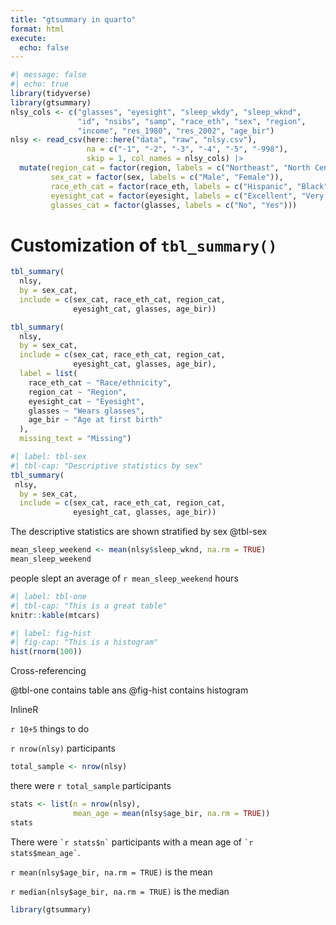 ```yaml
---
title: "gtsummary in quarto"
format: html
execute: 
  echo: false
---
```


```r
#| message: false
#| echo: true             
library(tidyverse)
library(gtsummary)
nlsy_cols <- c("glasses", "eyesight", "sleep_wkdy", "sleep_wknd", 
               "id", "nsibs", "samp", "race_eth", "sex", "region", 
               "income", "res_1980", "res_2002", "age_bir")
nlsy <- read_csv(here::here("data", "raw", "nlsy.csv"), 
                 na = c("-1", "-2", "-3", "-4", "-5", "-998"),
                 skip = 1, col_names = nlsy_cols) |> 
  mutate(region_cat = factor(region, labels = c("Northeast", "North Central", "South", "West")),
         sex_cat = factor(sex, labels = c("Male", "Female")),
         race_eth_cat = factor(race_eth, labels = c("Hispanic", "Black", "Non-Black, Non-Hispanic")),
         eyesight_cat = factor(eyesight, labels = c("Excellent", "Very good", "Good", "Fair", "Poor")),
         glasses_cat = factor(glasses, labels = c("No", "Yes"))) 
```

# Customization of `tbl_summary()`

```r
tbl_summary(
  nlsy,
  by = sex_cat,
  include = c(sex_cat, race_eth_cat, region_cat,
              eyesight_cat, glasses, age_bir))
```

```r
tbl_summary(
  nlsy,
  by = sex_cat,
  include = c(sex_cat, race_eth_cat, region_cat,
              eyesight_cat, glasses, age_bir),
  label = list(
    race_eth_cat ~ "Race/ethnicity",
    region_cat ~ "Region",
    eyesight_cat ~ "Eyesight",
    glasses ~ "Wears glasses",
    age_bir ~ "Age at first birth"
  ),
  missing_text = "Missing")
```

```r
#| label: tbl-sex
#| tbl-cap: "Descriptive statistics by sex"
tbl_summary(
 nlsy,
  by = sex_cat,
  include = c(sex_cat, race_eth_cat, region_cat,
              eyesight_cat, glasses, age_bir))
```

The descriptive statistics are shown stratified by sex @tbl-sex

```r
mean_sleep_weekend <- mean(nlsy$sleep_wknd, na.rm = TRUE)
mean_sleep_weekend
```

people slept an average of `r mean_sleep_weekend` hours

```r
#| label: tbl-one
#| tbl-cap: "This is a great table"
knitr::kable(mtcars)
```

```r
#| label: fig-hist
#| fig-cap: "This is a histogram"
hist(rnorm(100))
```

Cross-referencing

@tbl-one contains table ans @fig-hist contains histogram

InlineR

`r 10+5` things to do

`r nrow(nlsy)` participants

```r
total_sample <- nrow(nlsy)
```

there were `r total_sample` participants

```r
stats <- list(n = nrow(nlsy),
              mean_age = mean(nlsy$age_bir, na.rm = TRUE))
stats 
```

There were `` `r stats$n` `` participants with a mean age of `` `r stats$mean_age` ``.

`r mean(nlsy$age_bir, na.rm = TRUE)` is the mean

`r median(nlsy$age_bir, na.rm = TRUE)` is the median

```r
library(gtsummary)
```
